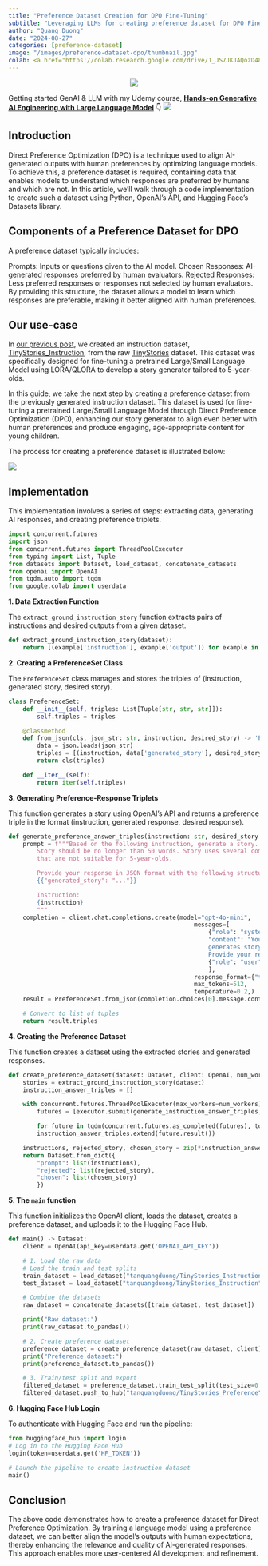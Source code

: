 ```yaml
---
title: "Preference Dataset Creation for DPO Fine-Tuning"
subtitle: "Leveraging LLMs for creating preference dataset for DPO Fine-Tuning"
author: "Quang Duong"
date: "2024-08-27"
categories: [preference-dataset]
image: "/images/preference-dataset-dpo/thumbnail.jpg"
colab: <a href="https://colab.research.google.com/drive/1_JS7JKJAQozD48-LhYdegcuuZ2ddgXfr?usp=sharing"><img src="images/colab.png" alt="Open In Colab"></a>
---
```

<center><img src="/images/preference-dataset-dpo/thumbnail.jpg"></center>

::: {.column-margin}
Getting started GenAI & LLM with my Udemy course, [**Hands-on Generative AI Engineering with Large Language Model**](https://www.udemy.com/course/hands-on-generative-ai-engineering-with-large-language-model/?referralCode=0775DF5DDD432646AD97&couponCode=OF83024E) 👇
<a href="https://www.udemy.com/course/hands-on-generative-ai-engineering-with-large-language-model/?referralCode=0775DF5DDD432646AD97&couponCode=OF83024E"><img src="/images/genai-course/GenAI-Course-Thumbnail.png" id="llm-course"></a>
:::

## Introduction
Direct Preference Optimization (DPO) is a technique used to align AI-generated outputs with human preferences by optimizing language models. To achieve this, a preference dataset is required, containing data that enables models to understand which responses are preferred by humans and which are not. In this article, we'll walk through a code implementation to create such a dataset using Python, OpenAI's API, and Hugging Face's Datasets library.

## Components of a Preference Dataset for DPO
A preference dataset typically includes:

Prompts: Inputs or questions given to the AI model.
Chosen Responses: AI-generated responses preferred by human evaluators.
Rejected Responses: Less preferred responses or responses not selected by human evaluators.
By providing this structure, the dataset allows a model to learn which responses are preferable, making it better aligned with human preferences.

## Our use-case
In [our previous post](https://tanquangduong.github.io/posts/instruction-dataset-sft.html), we created an instruction dataset, [TinyStories_Instruction](https://huggingface.co/datasets/tanquangduong/TinyStories_Instruction), from the raw [TinyStories](https://huggingface.co/datasets/roneneldan/TinyStories) dataset. This dataset was specifically designed for fine-tuning a pretrained Large/Small Language Model using LORA/QLORA to develop a story generator tailored to 5-year-olds.

In this guide, we take the next step by creating a preference dataset from the previously generated instruction dataset. This dataset is used for fine-tuning a pretrained Large/Small Language Model through Direct Preference Optimization (DPO), enhancing our story generator to align even better with human preferences and produce engaging, age-appropriate content for young children.

The process for creating a preference dataset is illustrated below:

![](../images/preference-dataset-dpo/preference_dataset_illus.png)

## Implementation
This implementation involves a series of steps: extracting data, generating AI responses, and creating preference triplets.

```python
import concurrent.futures
import json
from concurrent.futures import ThreadPoolExecutor
from typing import List, Tuple
from datasets import Dataset, load_dataset, concatenate_datasets
from openai import OpenAI
from tqdm.auto import tqdm
from google.colab import userdata
```
**1. Data Extraction Function**

The `extract_ground_instruction_story` function extracts pairs of instructions and desired outputs from a given dataset.
```python
def extract_ground_instruction_story(dataset):
	return [(example['instruction'], example['output']) for example in dataset]
```
**2. Creating a PreferenceSet Class**

The `PreferenceSet` class manages and stores the triples of (instruction, generated story, desired story).

```python
class PreferenceSet:
	def __init__(self, triples: List[Tuple[str, str, str]]):
		self.triples = triples

	@classmethod
	def from_json(cls, json_str: str, instruction, desired_story) -> 'PreferenceSet':
		data = json.loads(json_str)
		triples = [(instruction, data['generated_story'], desired_story)]
		return cls(triples)

	def __iter__(self):
		return iter(self.triples)
```
**3. Generating Preference-Response Triplets**

This function generates a story using OpenAI's API and returns a preference triple in the format (instruction, generated response, desired response).

```python
def generate_preference_answer_triples(instruction: str, desired_story: str, client: OpenAI) -> List[Tuple[str, str, str]]:
	prompt = f"""Based on the following instruction, generate a story. \
		Story should be no longer than 50 words. Story uses several complex words or structures \
		that are not suitable for 5-year-olds.

		Provide your response in JSON format with the following structure:
		{{"generated_story": "..."}}

		Instruction:
		{instruction}
		"""
	completion = client.chat.completions.create(model="gpt-4o-mini",
													messages=[
														{"role": "system",
														"content": "You are a helpful assistant who \
														generates story based on the given instruction. \
														Provide your response in JSON format.",},
														{"role": "user", "content": prompt},
														],
													response_format={"type": "json_object"},
													max_tokens=512,
													temperature=0.2,)
	result = PreferenceSet.from_json(completion.choices[0].message.content, instruction, desired_story)

	# Convert to list of tuples
	return result.triples
```
**4. Creating the Preference Dataset**

This function creates a dataset using the extracted stories and generated responses.

```python
def create_preference_dataset(dataset: Dataset, client: OpenAI, num_workers: int = 4) -> Dataset:
	stories = extract_ground_instruction_story(dataset)
	instruction_answer_triples = []

	with concurrent.futures.ThreadPoolExecutor(max_workers=num_workers) as executor:
		futures = [executor.submit(generate_instruction_answer_triples, instruction, desired_story, client) for instruction, desired_story in stories]

		for future in tqdm(concurrent.futures.as_completed(futures), total=len(futures)):
		instruction_answer_triples.extend(future.result())

	instructions, rejected_story, chosen_story = zip(*instruction_answer_triples)
	return Dataset.from_dict({
		"prompt": list(instructions),
		"rejected": list(rejected_story),
		"chosen": list(chosen_story)
		})
```
**5. The `main` function**

This function initializes the OpenAI client, loads the dataset, creates a preference dataset, and uploads it to the Hugging Face Hub.

```python
def main() -> Dataset:
	client = OpenAI(api_key=userdata.get('OPENAI_API_KEY'))

	# 1. Load the raw data
	# Load the train and test splits
	train_dataset = load_dataset("tanquangduong/TinyStories_Instruction", split="train")
	test_dataset = load_dataset("tanquangduong/TinyStories_Instruction", split="test")

	# Combine the datasets
	raw_dataset = concatenate_datasets([train_dataset, test_dataset])

	print("Raw dataset:")
	print(raw_dataset.to_pandas())

	# 2. Create preference dataset
	preference_dataset = create_preference_dataset(raw_dataset, client)
	print("Preference dataset:")
	print(preference_dataset.to_pandas())

	# 3. Train/test split and export
	filtered_dataset = preference_dataset.train_test_split(test_size=0.1)
	filtered_dataset.push_to_hub("tanquangduong/TinyStories_Preference")
```
**6. Hugging Face Hub Login**

To authenticate with Hugging Face and run the pipeline:

```python
from huggingface_hub import login
# Log in to the Hugging Face Hub
login(token=userdata.get('HF_TOKEN'))

# Launch the pipeline to create instruction dataset
main()
```
## Conclusion
The above code demonstrates how to create a preference dataset for Direct Preference Optimization. By training a language model using a preference dataset, we can better align the model's outputs with human expectations, thereby enhancing the relevance and quality of AI-generated responses. This approach enables more user-centered AI development and refinement.